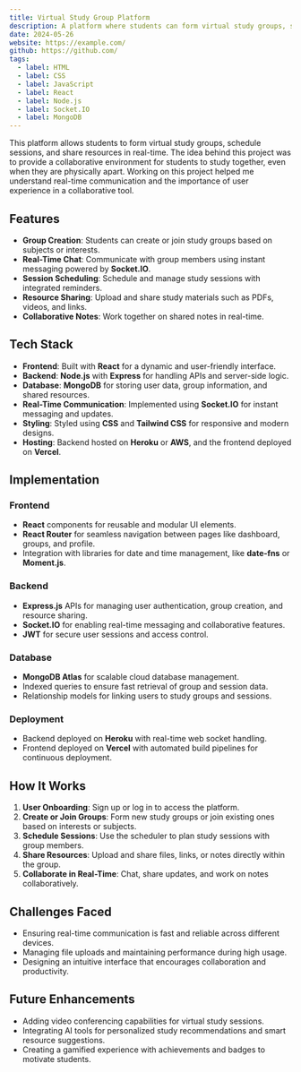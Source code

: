 ```yaml
---
title: Virtual Study Group Platform
description: A platform where students can form virtual study groups, schedule sessions, and share resources in real-time.
date: 2024-05-26
website: https://example.com/
github: https://github.com/
tags:
  - label: HTML
  - label: CSS
  - label: JavaScript
  - label: React
  - label: Node.js
  - label: Socket.IO
  - label: MongoDB
---
```


This platform allows students to form virtual study groups, schedule sessions, and share resources in real-time. The idea behind this project was to provide a collaborative environment for students to study together, even when they are physically apart. Working on this project helped me understand real-time communication and the importance of user experience in a collaborative tool.

## Features

- **Group Creation**: Students can create or join study groups based on subjects or interests.
- **Real-Time Chat**: Communicate with group members using instant messaging powered by **Socket.IO**.
- **Session Scheduling**: Schedule and manage study sessions with integrated reminders.
- **Resource Sharing**: Upload and share study materials such as PDFs, videos, and links.
- **Collaborative Notes**: Work together on shared notes in real-time.

## Tech Stack

- **Frontend**: Built with **React** for a dynamic and user-friendly interface.
- **Backend**: **Node.js** with **Express** for handling APIs and server-side logic.
- **Database**: **MongoDB** for storing user data, group information, and shared resources.
- **Real-Time Communication**: Implemented using **Socket.IO** for instant messaging and updates.
- **Styling**: Styled using **CSS** and **Tailwind CSS** for responsive and modern designs.
- **Hosting**: Backend hosted on **Heroku** or **AWS**, and the frontend deployed on **Vercel**.

## Implementation

### Frontend

- **React** components for reusable and modular UI elements.
- **React Router** for seamless navigation between pages like dashboard, groups, and profile.
- Integration with libraries for date and time management, like **date-fns** or **Moment.js**.

### Backend

- **Express.js** APIs for managing user authentication, group creation, and resource sharing.
- **Socket.IO** for enabling real-time messaging and collaborative features.
- **JWT** for secure user sessions and access control.

### Database

- **MongoDB Atlas** for scalable cloud database management.
- Indexed queries to ensure fast retrieval of group and session data.
- Relationship models for linking users to study groups and sessions.

### Deployment

- Backend deployed on **Heroku** with real-time web socket handling.
- Frontend deployed on **Vercel** with automated build pipelines for continuous deployment.

## How It Works

1. **User Onboarding**: Sign up or log in to access the platform.
2. **Create or Join Groups**: Form new study groups or join existing ones based on interests or subjects.
3. **Schedule Sessions**: Use the scheduler to plan study sessions with group members.
4. **Share Resources**: Upload and share files, links, or notes directly within the group.
5. **Collaborate in Real-Time**: Chat, share updates, and work on notes collaboratively.

## Challenges Faced

- Ensuring real-time communication is fast and reliable across different devices.
- Managing file uploads and maintaining performance during high usage.
- Designing an intuitive interface that encourages collaboration and productivity.

## Future Enhancements

- Adding video conferencing capabilities for virtual study sessions.
- Integrating AI tools for personalized study recommendations and smart resource suggestions.
- Creating a gamified experience with achievements and badges to motivate students.
